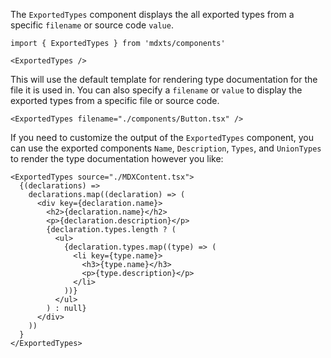 The `ExportedTypes` component displays the all exported types from a specific `filename` or source code `value`.

```mdx
import { ExportedTypes } from 'mdxts/components'

<ExportedTypes />
```

This will use the default template for rendering type documentation for the file it is used in. You can also specify a `filename` or `value` to display the exported types from a specific file or source code.

```mdx
<ExportedTypes filename="./components/Button.tsx" />
```

If you need to customize the output of the `ExportedTypes` component, you can use the exported components `Name`, `Description`, `Types`, and `UnionTypes` to render the type documentation however you like:

```mdx
<ExportedTypes source="./MDXContent.tsx">
  {(declarations) =>
    declarations.map((declaration) => (
      <div key={declaration.name}>
        <h2>{declaration.name}</h2>
        <p>{declaration.description}</p>
        {declaration.types.length ? (
          <ul>
            {declaration.types.map((type) => (
              <li key={type.name}>
                <h3>{type.name}</h3>
                <p>{type.description}</p>
              </li>
            ))}
          </ul>
        ) : null}
      </div>
    ))
  }
</ExportedTypes>
```

